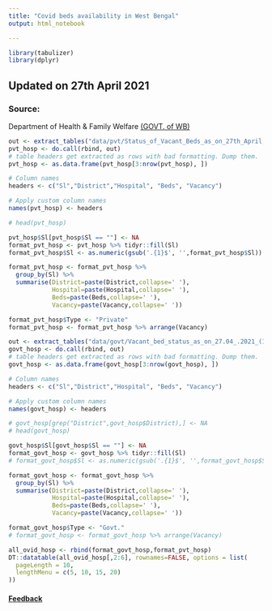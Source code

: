 ```yaml
---
title: "Covid beds availability in West Bengal"
output: html_notebook

---
```


```r
library(tabulizer)
library(dplyr)

```

## Updated on 27th April 2021

### Source: 

Department of Health & Family Welfare [(GOVT. of WB)](https://www.wbhealth.gov.in/)

```r
out <- extract_tables("data/pvt/Status_of_Vacant_Beds_as_on_27th_April,.2021_.pdf")
pvt_hosp <- do.call(rbind, out)
# table headers get extracted as rows with bad formatting. Dump them.
pvt_hosp <- as.data.frame(pvt_hosp[3:nrow(pvt_hosp), ])

# Column names
headers <- c("Sl","District","Hospital", "Beds", "Vacancy")

# Apply custom column names
names(pvt_hosp) <- headers

# head(pvt_hosp)
```


```r
pvt_hosp$Sl[pvt_hosp$Sl == ""] <- NA
format_pvt_hosp <- pvt_hosp %>% tidyr::fill(Sl)
format_pvt_hosp$Sl <- as.numeric(gsub('.{1}$', '',format_pvt_hosp$Sl))

format_pvt_hosp <- format_pvt_hosp %>%
  group_by(Sl) %>%
  summarise(District=paste(District,collapse=' '), 
            Hospital=paste(Hospital,collapse=' '),
            Beds=paste(Beds,collapse=' '), 
            Vacancy=paste(Vacancy,collapse=' ')) 

format_pvt_hosp$Type <- "Private"
format_pvt_hosp <- format_pvt_hosp %>% arrange(Vacancy)
```


```r
out <- extract_tables("data/govt/Vacant_bed_status_as_on_27.04_.2021_(1)_.pdf")
govt_hosp <- do.call(rbind, out)
# table headers get extracted as rows with bad formatting. Dump them.
govt_hosp <- as.data.frame(govt_hosp[3:nrow(govt_hosp), ])

# Column names
headers <- c("Sl","District","Hospital", "Beds", "Vacancy")

# Apply custom column names
names(govt_hosp) <- headers

# govt_hosp[grep("District",govt_hosp$District),] <- NA
# head(govt_hosp)
```


```r
govt_hosp$Sl[govt_hosp$Sl == ""] <- NA
format_govt_hosp <- govt_hosp %>% tidyr::fill(Sl)
# format_govt_hosp$Sl <- as.numeric(gsub('.{1}$', '',format_govt_hosp$Sl))

format_govt_hosp <- format_govt_hosp %>%
  group_by(Sl) %>%
  summarise(District=paste(District,collapse=' '), 
            Hospital=paste(Hospital,collapse=' '),
            Beds=paste(Beds,collapse=' '), 
            Vacancy=paste(Vacancy,collapse=' ')) 

format_govt_hosp$Type <- "Govt."
# format_govt_hosp <- format_govt_hosp %>% arrange(Vacancy)
```


```r
all_ovid_hosp <- rbind(format_govt_hosp,format_pvt_hosp)
DT::datatable(all_ovid_hosp[,2:6], rownames=FALSE, options = list(
  pageLength = 10,
  lengthMenu = c(5, 10, 15, 20)
))
```

#### [Feedback](https://github.com/dasroy/CovidBed/issues)